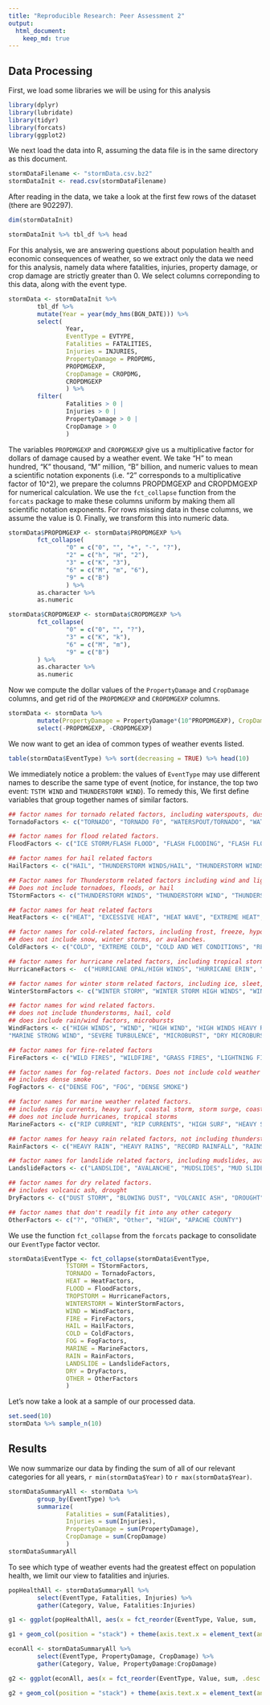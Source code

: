 ```yaml
---
title: "Reproducible Research: Peer Assessment 2"
output: 
  html_document:
    keep_md: true
---
```



## Data Processing
First, we load some libraries we will be using for this analysis

```r
library(dplyr)
library(lubridate)
library(tidyr)
library(forcats)
library(ggplot2)
```

We next load the data into R, assuming the data file is in the same directory as this document.

```r
stormDataFilename <- "stormData.csv.bz2"
stormDataInit <- read.csv(stormDataFilename)
```

After reading in the data, we take a look at the first few rows of the dataset (there are 902297).
```r
dim(stormDataInit)
```

```r
stormDataInit %>% tbl_df %>% head
```

For this analysis, we are answering questions about population health and economic consequences of weather, so we extract only the data we need for this analysis, namely data where  fatalities, injuries, property damage, or crop damage are strictly greater than 0. We select columns correponding to this data, along with the event type.

```r
stormData <- stormDataInit %>%
        tbl_df %>%
        mutate(Year = year(mdy_hms(BGN_DATE))) %>%
        select(
                Year,
                EventType = EVTYPE, 
                Fatalities = FATALITIES, 
                Injuries = INJURIES, 
                PropertyDamage = PROPDMG, 
                PROPDMGEXP, 
                CropDamage = CROPDMG, 
                CROPDMGEXP
                ) %>%
        filter(
                Fatalities > 0 | 
                Injuries > 0 | 
                PropertyDamage > 0 | 
                CropDamage > 0
                )
```

The variables `PROPDMGEXP` and `CROPDMGEXP` give us a multiplicative factor for dollars of damage caused by a weather event. We take "H" to mean hundred, "K" thousand, "M" million, "B" billion, and numeric values to mean a scientific notation exponents (i.e. "2" corresponds to a multiplicative factor of 10^2), we prepare the columns PROPDMGEXP and CROPDMGEXP for numerical calculation. We use the `fct_collapse` function from the `forcats` package to make these columns uniform by making them all scientific notation exponents. For rows missing data in these columns, we assume the value is 0. Finally, we transform this into numeric data.

```r
stormData$PROPDMGEXP <- stormData$PROPDMGEXP %>% 
        fct_collapse(
                "0" = c("0", "", "+", "-", "?"),
                "2" = c("h", "H", "2"),
                "3" = c("K", "3"),
                "6" = c("M", "m", "6"),
                "9" = c("B")
                ) %>%
        as.character %>%
        as.numeric

stormData$CROPDMGEXP <- stormData$CROPDMGEXP %>% 
        fct_collapse(
                "0" = c("0", "", "?"),
                "3" = c("K", "k"),
                "6" = c("M", "m"),
                "9" = c("B")
        ) %>%
        as.character %>%
        as.numeric
```

Now we compute the dollar values of the `PropertyDamage` and `CropDamage` columns, and get rid of the `PROPDMGEXP` and `CROPDMGEXP` columns.

```r
stormData <- stormData %>% 
        mutate(PropertyDamage = PropertyDamage*(10^PROPDMGEXP), CropDamage =  CropDamage*(10^CROPDMGEXP)) %>%
        select(-PROPDMGEXP, -CROPDMGEXP)
```

We now want to get an idea of common types of weather events listed.

```r
table(stormData$EventType) %>% sort(decreasing = TRUE) %>% head(10)
```

We immediately notice a problem: the values of `EventType` may use different names to describe the same type of event (notice, for instance, the top two event: `TSTM WIND` and `THUNDERSTORM WIND`). To remedy this, We first define variables that group together names of similar factors.

```r
## factor names for tornado related factors, including waterspouts, dust devils, and whirlwinds
TornadoFactors <- c("TORNADO", "TORNADO F0", "WATERSPOUT/TORNADO", "WATERSPOUT TORNADO", "TORNADOES, TSTM WIND, HAIL", "WATERSPOUT-TORNADO", "COLD AIR TORNADO", "WATERSPOUT/ TORNADO", "TORNADO F3", "TORNADO F1", "TORNADO F2", "TORNADOES", "FUNNEL CLOUD", "WATERSPOUT", "WATERSPOUT-", "DUST DEVIL WATERSPOUT", "DUST DEVIL", "Dust Devil", "Whirlwind", "WHIRLWIND", "GUSTNADO", "TORNDAO", "LANDSPOUT")

## factor names for flood related factors. 
FloodFactors <- c("ICE STORM/FLASH FLOOD", "FLASH FLOODING", "FLASH FLOOD", "FLASH FLOODING/THUNDERSTORM WI", "FLOODING", "BREAKUP FLOODING", "RIVER FLOOD", "COASTAL FLOOD", "FLOOD", "FLOODING/HEAVY RAIN", "HEAVY SURF COASTAL FLOODING", "FLOOD/FLASH FLOOD", "FLOOD/RAIN/WINDS", "FLASH FLOOD WINDS", "FLASH FLOOD/", "URBAN FLOOD", "COASTAL FLOODING", "URBAN/SMALL STREAM FLOOD", "URBAN FLOODING", "MINOR FLOODING", "FLASH FLOODS", "FLOODS", "RURAL FLOOD", "MAJOR FLOOD", "ICE JAM FLOODING", "SMALL STREAM FLOOD", "LAKE FLOOD", "URBAN AND SMALL STREAM FLOODIN", "RIVER AND STREAM FLOOD", "HIGH WINDS/COASTAL FLOOD", "RIVER FLOODING", "FLOOD/RIVER FLOOD", "MUD SLIDES URBAN FLOODING", "HEAVY SNOW/HIGH WINDS & FLOOD", "HEAVY RAIN AND FLOOD", "FLASH FLOOD FROM ICE JAMS", "FLASH FLOOD - HEAVY RAIN", "FLASH FLOOD/ STREET", "FLOOD FLASH", "FLASH FLOOD/FLOOD", "FLOOD/FLASH", "HEAVY RAINS/FLOODING", "THUNDERSTORM WINDS/FLOODING", "SNOWMELT FLOODING", "FLASH FLOODING/FLOOD", "THUNDERSTORM WINDS/ FLOOD", "FLOOD & HEAVY RAIN", "FLOOD/FLASHFLOOD", "URBAN FLOODS", "FLASH FLOOD/LANDSLIDE", "FLASH FLOOD LANDSLIDES", "Ice jam flood (minor", "Erosion/Cstl Flood", "River Flooding", "Coastal Flooding", "TIDAL FLOODING", "Tidal Flooding", "Coastal Flood", "COASTAL FLOODING/EROSION", "COASTAL  FLOODING/EROSION", "FLOOD/FLASH/FLOOD", " FLASH FLOOD", "LAKESHORE FLOOD", "DROWNING", "EXCESSIVE RAINFALL", "RAPIDLY RISING WATER", "Torrential Rainfall", "HIGH WATER", "URBAN/SML STREAM FLD", "DAM BREAK", "URBAN AND SMALL", "URBAN SMALL", "URBAN/SMALL STREAM")

## factor names for hail related factors
HailFactors <- c("HAIL", "THUNDERSTORM WINDS/HAIL", "THUNDERSTORM WINDS HAIL", "HAIL/WINDS", "HAIL/WIND", "WIND/HAIL", "HAIL 150", "HAIL 075", "HAIL 100", "HAIL 125", "HAIL 200", "HAIL 0.75", "THUNDERSTORM HAIL", "THUNDERSTORM WINDSHAIL", "HAIL 75", "THUNDERSTORM WIND/HAIL", "HAIL 175", "HAIL 275", "HAIL 450", "HAILSTORM", "HAIL DAMAGE", "TSTM WIND/HAIL", "SMALL HAIL", "GUSTY WIND/HAIL", "MARINE HAIL")

## Factor names for Thunderstorm related factors including wind and lightning.
## Does not include tornadoes, floods, or hail
TStormFactors <- c("THUNDERSTORM WINDS", "THUNDERSTORM WIND", "THUNDERSTORM WINS", "THUNDERSTORM WINDS LIGHTNING", "THUNDERSTORM WINDS/FUNNEL CLOU", "SEVERE THUNDERSTORM", "SEVERE THUNDERSTORMS", "SEVERE THUNDERSTORM WINDS", "THUNDERSTORMS WINDS", "THUNDERSTORMS", "THUNDERSTORM WINDSS", "LIGHTNING THUNDERSTORM WINDS", "LIGHTNING AND THUNDERSTORM WIN", "THUNDERSTORM WINDS53", "THUNDERSTORM WINDS 13", "THUNDERSTORM  WINDS", "THUNDERSTORMS WIND", "THUNDERSTORM WIND/LIGHTNING", "THUNDERSTORM", "THUNDERSTORM WIND G50", "THUNDERSTORM WINDS.", "THUNDERSTORM WIND G55", "THUNDERSTORM WIND G60", "THUNDERSTORM WINDS G60", "THUNDERSTORM WIND 65MPH", "THUNDERSTORM WIND/ TREES", "THUNDERSTORM WIND/AWNING", "THUNDERSTORM WIND 98 MPH", "THUNDERSTORM WIND TREES", "THUNDERSTORM WIND 60 MPH", "THUNDERSTORM WINDS 63 MPH", "THUNDERSTORM WIND/ TREE", "THUNDERSTORM DAMAGE TO", "THUNDERSTORM WIND 65 MPH", "THUNDERSTORM WIND.", "THUNDERSTORM WINDS AND", "THUNDERSTORM WIND G52", "THUNDERSTORMW", "THUNDERSTORMWINDS", "THUNDERSTORM WIND (G40)", "MARINE THUNDERSTORM WIND", "TSTM WIND", "TSTM WIND 55", "TSTM WIND G58", "TSTM WIND DAMAGE", "TSTM WINDS", "TSTMW", "TSTM WIND 65)", "Tstm Wind", "TSTM WIND (G45)", "TSTM WIND 40", "TSTM WIND 45", "TSTM WIND (41)", "TSTM WIND (G40)", "TSTM WIND AND LIGHTNING", " TSTM WIND (G45)", "TSTM WIND  (G45)", "TSTM WIND (G35)", " TSTM WIND", "TSTM WIND G45", "MARINE TSTM WIND", "LIGHTNING", "LIGHTNING AND HEAVY RAIN", "HEAVY RAIN/LIGHTNING", "LIGHTNING/HEAVY RAIN", "LIGHTNING INJURY", "LIGHTNING.", "LIGHTNING  WAUSEON", "LIGHTING", "THUNDERTORM WINDS", "THUDERSTORM WINDS", "THUNDERESTORM WINDS", "THUNDEERSTORM WINDS", "THUNERSTORM WINDS", "LIGNTNING", "THUNDERSTROM WIND", "TUNDERSTORM WIND", "HEAVY RAIN/SEVERE WEATHER")

## factor names for heat related factors
HeatFactors <- c("HEAT", "EXCESSIVE HEAT", "HEAT WAVE", "EXTREME HEAT", "DROUGHT/EXCESSIVE HEAT", "RECORD HEAT", "HEAT WAVE DROUGHT", "HEAT WAVES", "RECORD/EXCESSIVE HEAT", "Heat Wave", "UNSEASONABLY WARM", "UNSEASONABLY WARM AND DRY", "WARM WEATHER", "HYPERTHERMIA/EXPOSURE")

## factor names for cold-related factors, including frost, freeze, hypothermia
## does not include snow, winter storms, or avalanches.
ColdFactors <- c("COLD", "EXTREME COLD", "COLD AND WET CONDITIONS", "RECORD COLD", "COLD WAVE", "FOG AND COLD TEMPERATURES", "UNSEASONABLY COLD", "HIGH WINDS/COLD", "COLD/WINDS", "COLD WEATHER", "Unseasonable Cold", "Extreme Cold", "Extended Cold", "Cold", "Cold Temperature", "EXTREME COLD/WIND CHILL", "COLD/WIND CHILL","EXTREME WIND CHILL", "EXTREME WINDCHILL", "LOW TEMPERATURE", "FROST", "FROST\\FREEZE", "Early Frost", "Frost/Freeze", "FROST/FREEZE", "FREEZE", "DAMAGING FREEZE", "FROST\\FREEZE", "HARD FREEZE", "Freeze", "Damaging Freeze", "Frost/Freeze", "AGRICULTURAL FREEZE", "HYPOTHERMIA", "Hypothermia/Exposure", "HYPOTHERMIA/EXPOSURE")

## factor names for hurricane related factors, including tropical storms, typhoons, tropical depressions, tsunamis
HurricaneFactors <-  c("HURRICANE OPAL/HIGH WINDS", "HURRICANE ERIN", "HURRICANE OPAL", "HURRICANE", "HURRICANE-GENERATED SWELLS", "HURRICANE EMILY", "HURRICANE GORDON", "HURRICANE FELIX", "Hurricane Edouard", "HURRICANE/TYPHOON", "TYPHOON", "TROPICAL STORM ALBERTO", "TROPICAL STORM", "TROPICAL STORM GORDON", "TROPICAL STORM JERRY", "TROPICAL STORM DEAN", "TROPICAL DEPRESSION", "TSUNAMI")

## factor names for winter storm related factors, including ice, sleet, snow, mixed precip, icy roads, and freezing rain
WinterStormFactors <- c("WINTER STORM", "WINTER STORM HIGH WINDS", "WINTER STORMS", "WINTER WEATHER", "HEAVY SNOW/WINTER STORM", "BLIZZARD/WINTER STORM", "Wintry Mix", "WINTRY MIX", "WINTER WEATHER MIX", "WINTER WEATHER/MIX", "HEAVY SNOW", "HEAVY SNOW/WIND", "HEAVY SNOWPACK", "SNOW", "FREEZING RAIN/SNOW", "THUNDERSNOW", "HEAVY RAIN/SNOW", "SNOW AND HEAVY SNOW", "SNOW/HEAVY SNOW", "SNOW AND ICE", "SNOW AND ICE STORM", "HEAVY LAKE SNOW", "HEAVY SNOW/FREEZING RAIN", "HEAVY SNOW/WINTER STORM", "HEAVY SNOW AND HIGH WINDS", "SNOW/COLD", "HEAVY SNOW SQUALLS", "SNOW SQUALL", "SNOW/ICE STORM", "HEAVY SNOW/SQUALLS", "HEAVY SNOW-SQUALLS", "SNOW FREEZING RAIN", "SNOW/SLEET", "SNOW/FREEZING RAIN", "SNOW SQUALLS", "SNOW/SLEET/FREEZING RAIN", "RECORD SNOW", "BLOWING SNOW", "HEAVY SNOW/BLIZZARD", "ICE AND SNOW", "HEAVY SNOW/ICE", "HIGH WIND/HEAVY SNOW", "SNOW/ICE", "HEAVY SNOW/BLIZZARD/AVALANCHE", "SNOW/ BITTER COLD", "SNOW/HIGH WINDS", "HIGH WINDS/SNOW", "HEAVY SNOW AND STRONG WINDS", "SNOW ACCUMULATION", "SNOW/ ICE", "SNOW/BLOWING SNOW", "Heavy snow shower", "Light snow", "Light Snow", "Snow Squalls", "Light Snowfall", "Snow", "COLD AND SNOW", "RAIN/SNOW", "Lake Effect Snow", "LIGHT SNOW", "blowing snow", "EXCESSIVE SNOW", "LAKE EFFECT SNOW", "LATE SEASON SNOW", "FALLING SNOW/ICE", "LAKE-EFFECT SNOW", "ICE STORM", "GLAZE ICE", "SLEET/ICE STORM", "ICE", "ICE FLOES", "GLAZE/ICE STORM", "ICE JAM", "ICE/STRONG WINDS", "BLACK ICE", "ICE ROADS", "ICE ON ROAD", "SLEET", "FREEZING RAIN/SLEET", "FREEZING RAIN", "FREEZING DRIZZLE", "Freezing Spray", "Freezing Drizzle",  "Freezing Rain", "Freezing drizzle", "LIGHT FREEZING RAIN", "FREEZING FOG", "BLIZZARD", "GROUND BLIZZARD", "HIGH WIND/BLIZZARD", "GLAZE", "Glaze", "MIXED PRECIP", "ICY ROADS", "Mixed Precipitation", "MIXED PRECIPITATION", "HEAVY MIX")

## factor names for wind related factors.
## does not include thunderstorms, hail, cold
## does include rain/wind factors, microbursts
WindFactors <- c("HIGH WINDS", "WIND", "HIGH WIND", "HIGH WINDS HEAVY RAINS", "HIGH WIND/SEAS", "HIGH WINDS/HEAVY RAIN", "GUSTY WINDS", "WINDS", "HIGH WIND DAMAGE", "STRONG WIND", "DRY MIRCOBURST WINDS", "MICROBURST WINDS", "STRONG WINDS", "HIGH WINDS/", "HIGH  WINDS", "WIND DAMAGE", "WIND STORM", "DUST STORM/HIGH WINDS", "STORM FORCE WINDS", "RAIN/WIND", "HIGH WIND AND SEAS", "HIGH WIND 48", "Strong Wind", "Strong Winds", "Wind Damage", "Gusty wind/rain", "GUSTY WIND/HVY RAIN", "Wind", "Gusty Winds", "GUSTY WIND", "Gusty winds", "GRADIENT WIND", "gradient wind", "Gradient wind", "Heavy surf and wind", "HIGH WIND (G40)", "WIND AND WAVE", "NON-SEVERE WIND DAMAGE", "NON-TSTM WIND", "NON TSTM WIND", "MARINE HIGH WIND", 
"MARINE STRONG WIND", "SEVERE TURBULENCE", "MICROBURST", "DRY MICROBURST", "WET MICROBURST", "Microburst", "DOWNBURST")

## factor names for fire-related factors
FireFactors <- c("WILD FIRES", "WILDFIRE", "GRASS FIRES", "LIGHTNING FIRE", "FOREST FIRES", "WILDFIRES", "WILD/FOREST FIRE", "WILD/FOREST FIRES", "BRUSH FIRE")

## factor names for fog-related factors. Does not include cold weather
## includes dense smoke
FogFactors <- c("DENSE FOG", "FOG", "DENSE SMOKE")

## factor names for marine weather related factors.
## includes rip currents, heavy surf, coastal storm, storm surge, coastal erosion, low and high tides
## does not include hurricanes, tropical storms
MarineFactors <- c("RIP CURRENT", "RIP CURRENTS", "HIGH SURF", "HEAVY SURF/HIGH SURF", "STORM SURGE", "HEAVY SURF", "STORM SURGE/TIDE", "HIGH SEAS", "ROUGH SEAS", "MARINE MISHAP", "High Surf", "RIP CURRENTS/HEAVY SURF", "ROUGH SURF", "COASTAL STORM", "Marine Accident", "HEAVY SEAS", "ROGUE WAVE", "Coastal Storm", "COASTALSTORM", "HAZARDOUS SURF", "Heavy Surf", "HIGH SWELLS", "HIGH WAVES", "COASTAL SURGE", "HEAVY SWELLS", "Heavy Rain/High Surf", "COASTAL EROSION", "   HIGH SURF ADVISORY", "Beach Erosion", "ASTRONOMICAL HIGH TIDE", "ASTRONOMICAL LOW TIDE", "HIGH TIDES", "SEICHE")

## factor names for heavy rain related factors, not including thunderstorms
RainFactors <- c("HEAVY RAIN", "HEAVY RAINS", "RECORD RAINFALL", "RAINSTORM", "COOL AND WET", "HVY RAIN", "RAIN", "EXCESSIVE WETNESS", "HEAVY SHOWER", "HEAVY RAIN/SMALL STREAM URBAN", "UNSEASONAL RAIN", "HEAVY PRECIPITATION")

## factor names for landslide related factors, including mudslides, avalanches, and rocklides
LandslideFactors <- c("LANDSLIDE", "AVALANCHE", "MUDSLIDES", "MUD SLIDES", "MUDSLIDE", "LANDSLIDES", "Landslump", "Mudslides", "Mudslide", "ROCK SLIDE", "AVALANCE", "MUD SLIDE")

## factor names for dry related factors. 
## includes volcanic ash, drought
DryFactors <- c("DUST STORM", "BLOWING DUST", "VOLCANIC ASH", "DROUGHT")

## factor names that don't readily fit into any other category
OtherFactors <- c("?", "OTHER", "Other", "HIGH", "APACHE COUNTY")
```

We use the function `fct_collapse` from the `forcats` package to consolidate our `EventType` factor vector.

```r
stormData$EventType <- fct_collapse(stormData$EventType,
                TSTORM = TStormFactors,
                TORNADO = TornadoFactors,
                HEAT = HeatFactors,
                FLOOD = FloodFactors,
                TROPSTORM = HurricaneFactors,
                WINTERSTORM = WinterStormFactors,
                WIND = WindFactors,
                FIRE = FireFactors,
                HAIL = HailFactors,
                COLD = ColdFactors,
                FOG = FogFactors, 
                MARINE = MarineFactors,
                RAIN = RainFactors, 
                LANDSLIDE = LandslideFactors,
                DRY = DryFactors,
                OTHER = OtherFactors
                )
```

Let's now take a look at a sample of our processed data.

```r
set.seed(10)
stormData %>% sample_n(10)
```

## Results

We now summarize our data by finding the sum of all of our relevant categories for all years, `r min(stormData$Year)` to `r max(stormData$Year)`.

```r
stormDataSummaryAll <- stormData %>% 
        group_by(EventType) %>%
        summarize(
                Fatalities = sum(Fatalities), 
                Injuries = sum(Injuries), 
                PropertyDamage = sum(PropertyDamage), 
                CropDamage = sum(CropDamage)
                )
stormDataSummaryAll
```

To see which type of weather events had the greatest effect on population health, we limit our view to fatalities and injuries. 

```r
popHealthAll <- stormDataSummaryAll %>% 
        select(EventType, Fatalities, Injuries) %>% 
        gather(Category, Value, Fatalities:Injuries)

g1 <- ggplot(popHealthAll, aes(x = fct_reorder(EventType, Value, sum, .desc = TRUE), y = Value, fill = Category)) 

g1 + geom_col(position = "stack") + theme(axis.text.x = element_text(angle = 90, hjust = 1,vjust = 0.5))
```

```r
econAll <- stormDataSummaryAll %>% 
        select(EventType, PropertyDamage, CropDamage) %>% 
        gather(Category, Value, PropertyDamage:CropDamage)

g2 <- ggplot(econAll, aes(x = fct_reorder(EventType, Value, sum, .desc = TRUE), y = Value, fill = Category)) 

g2 + geom_col(position = "stack") + theme(axis.text.x = element_text(angle = 90, hjust = 1,vjust = 0.5))
```